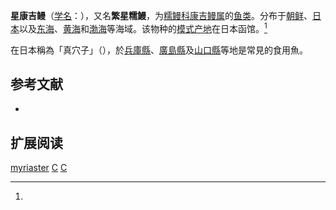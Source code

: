 {{Speciesbox
| name = 星康吉鳗
| status = 
| status_system = 
| image = Conger myriaster.jpg
| genus = Conger
| species = myriaster
| authority = Brevoort, 1856<ref name='id5638'>{{cite web| url =http://www.bioinfo.cn/db05/BjdwSpecies.php?action=view&id=5638| title =星康吉鳗| work =中国动物物种编目数据库| publisher =中国科学院微生物研究所| author =中国科学院动物研究所| accessdate =2009-04-11| deadurl =yes| archiveurl =https://web.archive.org/web/20160305013749/http://www.bioinfo.cn/db05/BjdwSpecies.php?action=view&id=5638| archivedate =2016-03-05}}</ref>
}}

'''星康吉鳗'''（[[学名|学名]]：{{lang|la|''Conger myriaster''}}），又名'''繁星糯鰻'''，为[[糯鳗科|糯鳗科]][[康吉鳗属|康吉鳗属]]的[[鱼类|鱼类]]。分布于[[朝鲜|朝鲜]]、[[日本|日本]]以及[[东海|东海]]、[[黄海|黄海]]和[[渤海|渤海]]等海域。该物种的[[模式产地|模式产地]]在日本函馆。<ref name='id5638'/>

在日本稱為「真穴子」（{{lang|ja|マアナゴ}}），於[[兵庫縣|兵庫縣]]、[[廣島縣|廣島縣]]及[[山口縣|山口縣]]等地是常見的食用魚。

== 参考文献 ==
{{reflist}}
* {{TaiBNET| zh=繁星糯鰻 | id=380723 | binomial=Conger myriaster | authority=Brevoort, 1856 | var= | accessdate=2013-01-24}}
== 扩展阅读 ==
{{refbegin}}
{{wikispecies-inline|Conger myriaster|星康吉鳗}}
{{refend}}
{{Taxonbar|from=Q1328851}}

[[Category:康吉鳗属|myriaster]]
[[Category:食用魚|C]]
[[Category:1856年描述的魚類|C]]


{{鱼类小作品}}
